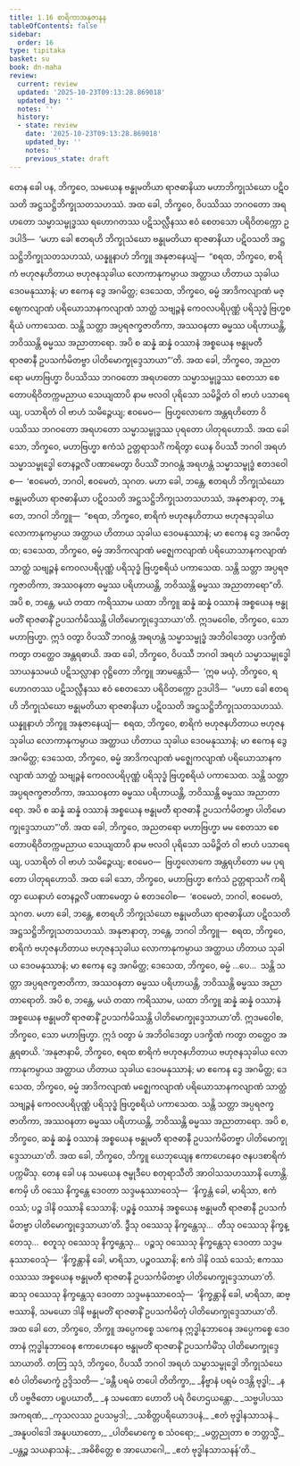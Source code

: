 ```yaml
---
title: 1.16 စာရိကာအနုဇာနန
tableOfContents: false
sidebar:
  order: 16
type: tipitaka
basket: su
book: dn-maha
review:
  current: review
  updated: '2025-10-23T09:13:28.869018'
  updated_by: ''
  notes: ''
  history:
  - state: review
    date: '2025-10-23T09:13:28.869018'
    updated_by: ''
    notes: ''
    previous_state: draft
---
```



<ReviewStatus review={frontmatter.review} showDetails={true} />

<HypothesisAnnotation frontmatter={frontmatter} />

<DynamicBreadcrumb />

<Division number="86" book="dn-maha" e="ch" v="7" p="39">

<Paragraph number="171" book="dn-maha">
တေန ခေါ ပန, ဘိက္ခဝေ, သမယေန ဗန္ဓုမတိယာ ရာဇဓာနိယာ မဟာဘိက္ခုသံဃော ပဋိဝသတိ အဋ္ဌသဋ္ဌိဘိက္ခုသတသဟဿံ. အထ ခေါ, ဘိက္ခဝေ, ဝိပဿိဿ ဘဂဝတော အရဟတော သမ္မာသမ္ဗုဒ္ဓဿ ရဟောဂတဿ ပဋိသလ္လီနဿ ဧဝံ စေတသော ပရိဝိတက္ကော ဥဒပါဒိ—  ‘မဟာ ခေါ ဧတရဟိ ဘိက္ခုသံဃော ဗန္ဓုမတိယာ ရာဇဓာနိယာ ပဋိဝသတိ အဋ္ဌသဋ္ဌိဘိက္ခုသတသဟဿံ, ယန္နူနာဟံ ဘိက္ခူ အနုဇာနေယျံ—  “စရထ, ဘိက္ခဝေ, စာရိကံ ဗဟုဇနဟိတာယ ဗဟုဇနသုခါယ လောကာနုကမ္ပာယ အတ္ထာယ ဟိတာယ သုခါယ ဒေဝမနုဿာနံ; မာ ဧကေန ဒွေ အဂမိတ္ထ; ဒေသေထ, ဘိက္ခဝေ, ဓမ္မံ အာဒိကလျာဏံ မဇ္ဈေကလျာဏံ ပရိယောသာနကလျာဏံ သာတ္ထံ သဗျဉ္ဇနံ ကေဝလပရိပုဏ္ဏံ ပရိသုဒ္ဓံ ဗြဟ္မစရိယံ ပကာသေထ. သန္တိ သတ္တာ အပ္ပရဇက္ခဇာတိကာ, အဿဝနတာ ဓမ္မဿ ပရိဟာယန္တိ, ဘဝိဿန္တိ ဓမ္မဿ အညာတာရော. အပိ စ ဆန္နံ ဆန္နံ ဝဿာနံ အစ္စယေန ဗန္ဓုမတီ ရာဇဓာနီ ဥပသင်္ကမိတဗ္ဗာ ပါတိမောက္ခုဒ္ဒေသာယာ”’တိ.
</Paragraph>

</Division>
<Division number="87" book="dn-maha" e="ch" v="7" p="39">

<Paragraph number="172" book="dn-maha">
အထ ခေါ, ဘိက္ခဝေ, အညတရော မဟာဗြဟ္မာ ဝိပဿိဿ ဘဂဝတော အရဟတော သမ္မာသမ္ဗုဒ္ဓဿ စေတသာ စေတောပရိဝိတက္ကမညာယ သေယျထာပိ နာမ ဗလဝါ ပုရိသော သမိဉ္ဇိတံ ဝါ ဗာဟံ ပသာရေယျ, ပသာရိတံ ဝါ ဗာဟံ သမိဉ္ဇေယျ; ဧဝမေဝ—  ဗြဟ္မလောကေ အန္တရဟိတော ဝိပဿိဿ ဘဂဝတော အရဟတော သမ္မာသမ္ဗုဒ္ဓဿ ပုရတော ပါတုရဟောသိ. အထ ခေါ သော, ဘိက္ခဝေ, မဟာဗြဟ္မာ ဧကံသံ ဥတ္တရာသင်္ဂံ ကရိတွာ ယေန ဝိပဿီ ဘဂဝါ အရဟံ သမ္မာသမ္ဗုဒ္ဓေါ တေနဉ္ဇလိံ ပဏာမေတွာ ဝိပဿိံ ဘဂဝန္တံ အရဟန္တံ သမ္မာသမ္ဗုဒ္ဓံ ဧတဒဝေါစ—  ‘ဧဝမေတံ, ဘဂဝါ, ဧဝမေတံ, သုဂတ. မဟာ ခေါ, ဘန္တေ, ဧတရဟိ ဘိက္ခုသံဃော ဗန္ဓုမတိယာ ရာဇဓာနိယာ ပဋိဝသတိ အဋ္ဌသဋ္ဌိဘိက္ခုသတသဟဿံ, အနုဇာနာတု, ဘန္တေ, ဘဂဝါ ဘိက္ခူ—  “စရထ, ဘိက္ခဝေ, စာရိကံ ဗဟုဇနဟိတာယ ဗဟုဇနသုခါယ လောကာနုကမ္ပာယ အတ္ထာယ ဟိတာယ သုခါယ ဒေဝမနုဿာနံ; မာ ဧကေန ဒွေ အဂမိတ္ထ; ဒေသေထ, ဘိက္ခဝေ, ဓမ္မံ အာဒိကလျာဏံ မဇ္ဈေကလျာဏံ ပရိယောသာနကလျာဏံ သာတ္ထံ သဗျဉ္ဇနံ ကေဝလပရိပုဏ္ဏံ ပရိသုဒ္ဓံ ဗြဟ္မစရိယံ ပကာသေထ. သန္တိ သတ္တာ အပ္ပရဇက္ခဇာတိကာ, အဿဝနတာ ဓမ္မဿ ပရိဟာယန္တိ, ဘဝိဿန္တိ ဓမ္မဿ အညာတာရော”တိ. အပိ စ, ဘန္တေ, မယံ တထာ ကရိဿာမ ယထာ ဘိက္ခူ ဆန္နံ ဆန္နံ ဝဿာနံ အစ္စယေန ဗန္ဓုမတိံ ရာဇဓာနိံ ဥပသင်္ကမိဿန္တိ ပါတိမောက္ခုဒ္ဒေသာယာ’တိ. ဣဒမဝေါစ, ဘိက္ခဝေ, သော မဟာဗြဟ္မာ. ဣဒံ ဝတွာ ဝိပဿိံ ဘဂဝန္တံ အရဟန္တံ သမ္မာသမ္ဗုဒ္ဓံ အဘိဝါဒေတွာ ပဒက္ခိဏံ ကတွာ တတ္ထေဝ အန္တရဓာယိ.
</Paragraph>

</Division>
<Division number="88" book="dn-maha" e="ch" v="7" p="40">

<Paragraph number="173" book="dn-maha">
အထ ခေါ, ဘိက္ခဝေ, ဝိပဿီ ဘဂဝါ အရဟံ သမ္မာသမ္ဗုဒ္ဓေါ သာယနှသမယံ ပဋိသလ္လာနာ ဝုဋ္ဌိတော ဘိက္ခူ အာမန္တေသိ—  ‘ဣဓ မယှံ, ဘိက္ခဝေ, ရဟောဂတဿ ပဋိသလ္လီနဿ ဧဝံ စေတသော ပရိဝိတက္ကော ဥဒပါဒိ—  “မဟာ ခေါ ဧတရဟိ ဘိက္ခုသံဃော ဗန္ဓုမတိယာ ရာဇဓာနိယာ ပဋိဝသတိ အဋ္ဌသဋ္ဌိဘိက္ခုသတသဟဿံ. ယန္နူနာဟံ ဘိက္ခူ အနုဇာနေယျံ—  စရထ, ဘိက္ခဝေ, စာရိကံ ဗဟုဇနဟိတာယ ဗဟုဇနသုခါယ လောကာနုကမ္ပာယ အတ္ထာယ ဟိတာယ သုခါယ ဒေဝမနုဿာနံ; မာ ဧကေန ဒွေ အဂမိတ္ထ; ဒေသေထ, ဘိက္ခဝေ, ဓမ္မံ အာဒိကလျာဏံ မဇ္ဈေကလျာဏံ ပရိယောသာနကလျာဏံ သာတ္ထံ သဗျဉ္ဇနံ ကေဝလပရိပုဏ္ဏံ ပရိသုဒ္ဓံ ဗြဟ္မစရိယံ ပကာသေထ. သန္တိ သတ္တာ အပ္ပရဇက္ခဇာတိကာ, အဿဝနတာ ဓမ္မဿ ပရိဟာယန္တိ, ဘဝိဿန္တိ ဓမ္မဿ အညာတာရော. အပိ စ ဆန္နံ ဆန္နံ ဝဿာနံ အစ္စယေန ဗန္ဓုမတီ ရာဇဓာနီ ဥပသင်္ကမိတဗ္ဗာ ပါတိမောက္ခုဒ္ဒေသာယာ”’တိ.
</Paragraph>

<Paragraph number="174" book="dn-maha">
အထ ခေါ, ဘိက္ခဝေ, အညတရော မဟာဗြဟ္မာ မမ စေတသာ စေတောပရိဝိတက္ကမညာယ သေယျထာပိ နာမ ဗလဝါ ပုရိသော သမိဉ္ဇိတံ ဝါ ဗာဟံ ပသာရေယျ, ပသာရိတံ ဝါ ဗာဟံ သမိဉ္ဇေယျ; ဧဝမေဝ—  ဗြဟ္မလောကေ အန္တရဟိတော မမ ပုရတော ပါတုရဟောသိ. အထ ခေါ သော, ဘိက္ခဝေ, မဟာဗြဟ္မာ ဧကံသံ ဥတ္တရာသင်္ဂံ ကရိတွာ ယေနာဟံ တေနဉ္ဇလိံ ပဏာမေတွာ မံ ဧတဒဝေါစ—  ‘ဧဝမေတံ, ဘဂဝါ, ဧဝမေတံ, သုဂတ. မဟာ ခေါ, ဘန္တေ, ဧတရဟိ ဘိက္ခုသံဃော ဗန္ဓုမတိယာ ရာဇဓာနိယာ ပဋိဝသတိ အဋ္ဌသဋ္ဌိဘိက္ခုသတသဟဿံ. အနုဇာနာတု, ဘန္တေ, ဘဂဝါ ဘိက္ခူ—  စရထ, ဘိက္ခဝေ, စာရိကံ ဗဟုဇနဟိတာယ ဗဟုဇနသုခါယ လောကာနုကမ္ပာယ အတ္ထာယ ဟိတာယ သုခါယ ဒေဝမနုဿာနံ; မာ ဧကေန ဒွေ အဂမိတ္ထ; ဒေသေထ, ဘိက္ခဝေ, ဓမ္မံ …ပေ…  သန္တိ သတ္တာ အပ္ပရဇက္ခဇာတိကာ, အဿဝနတာ ဓမ္မဿ ပရိဟာယန္တိ, ဘဝိဿန္တိ ဓမ္မဿ အညာတာရောတိ. အပိ စ, ဘန္တေ, မယံ တထာ ကရိဿာမ, ယထာ ဘိက္ခူ ဆန္နံ ဆန္နံ ဝဿာနံ အစ္စယေန ဗန္ဓုမတိံ ရာဇဓာနိံ ဥပသင်္ကမိဿန္တိ ပါတိမောက္ခုဒ္ဒေသာယာ’တိ. ဣဒမဝေါစ, ဘိက္ခဝေ, သော မဟာဗြဟ္မာ. ဣဒံ ဝတွာ မံ အဘိဝါဒေတွာ ပဒက္ခိဏံ ကတွာ တတ္ထေဝ အန္တရဓာယိ.
</Paragraph>

<Paragraph number="175" book="dn-maha">
‘အနုဇာနာမိ, ဘိက္ခဝေ, စရထ စာရိကံ ဗဟုဇနဟိတာယ ဗဟုဇနသုခါယ လောကာနုကမ္ပာယ အတ္ထာယ ဟိတာယ သုခါယ ဒေဝမနုဿာနံ; မာ ဧကေန ဒွေ အဂမိတ္ထ; ဒေသေထ, ဘိက္ခဝေ, ဓမ္မံ အာဒိကလျာဏံ မဇ္ဈေကလျာဏံ ပရိယောသာနကလျာဏံ သာတ္ထံ သဗျဉ္ဇနံ ကေဝလပရိပုဏ္ဏံ ပရိသုဒ္ဓံ ဗြဟ္မစရိယံ ပကာသေထ. သန္တိ သတ္တာ အပ္ပရဇက္ခဇာတိကာ, အဿဝနတာ ဓမ္မဿ ပရိဟာယန္တိ, ဘဝိဿန္တိ ဓမ္မဿ အညာတာရော. အပိ စ, ဘိက္ခဝေ, ဆန္နံ ဆန္နံ ဝဿာနံ အစ္စယေန ဗန္ဓုမတီ ရာဇဓာနီ ဥပသင်္ကမိတဗ္ဗာ ပါတိမောက္ခုဒ္ဒေသာယာ’တိ. အထ ခေါ, ဘိက္ခဝေ, ဘိက္ခူ ယေဘုယျေန ဧကာဟေနေဝ ဇနပဒစာရိကံ ပက္ကမိံသု.
</Paragraph>

</Division>
<Division number="89" book="dn-maha" e="ch" v="7" p="41">

<Paragraph number="176" book="dn-maha">
တေန ခေါ ပန သမယေန ဇမ္ဗုဒီပေ စတုရာသီတိ အာဝါသသဟဿာနိ ဟောန္တိ. ဧကမှိ ဟိ ဝဿေ နိက္ခန္တေ ဒေဝတာ သဒ္ဒမနုဿာဝေသုံ—  ‘နိက္ခန္တံ ခေါ, မာရိသာ, ဧကံ ဝဿံ; ပဉ္စ ဒါနိ ဝဿာနိ သေသာနိ; ပဉ္စန္နံ ဝဿာနံ အစ္စယေန ဗန္ဓုမတီ ရာဇဓာနီ ဥပသင်္ကမိတဗ္ဗာ ပါတိမောက္ခုဒ္ဒေသာယာ’တိ. ဒွီသု ဝဿေသု နိက္ခန္တေသု…  တီသု ဝဿေသု နိက္ခန္တေသု…  စတူသု ဝဿေသု နိက္ခန္တေသု…  ပဉ္စသု ဝဿေသု နိက္ခန္တေသု ဒေဝတာ သဒ္ဒမနုဿာဝေသုံ—  ‘နိက္ခန္တာနိ ခေါ, မာရိသာ, ပဉ္စဝဿာနိ; ဧကံ ဒါနိ ဝဿံ သေသံ; ဧကဿ ဝဿဿ အစ္စယေန ဗန္ဓုမတီ ရာဇဓာနီ ဥပသင်္ကမိတဗ္ဗာ ပါတိမောက္ခုဒ္ဒေသာယာ’တိ. ဆသု ဝဿေသု နိက္ခန္တေသု ဒေဝတာ သဒ္ဒမနုဿာဝေသုံ—  ‘နိက္ခန္တာနိ ခေါ, မာရိသာ, ဆဗ္ဗဿာနိ, သမယော ဒါနိ ဗန္ဓုမတိံ ရာဇဓာနိံ ဥပသင်္ကမိတုံ ပါတိမောက္ခုဒ္ဒေသာယာ’တိ. အထ ခေါ တေ, ဘိက္ခဝေ, ဘိက္ခူ အပ္ပေကစ္စေ သကေန ဣဒ္ဓါနုဘာဝေန အပ္ပေကစ္စေ ဒေဝတာနံ ဣဒ္ဓါနုဘာဝေန ဧကာဟေနေဝ ဗန္ဓုမတိံ ရာဇဓာနိံ ဥပသင်္ကမိံသု ပါတိမောက္ခုဒ္ဒေသာယာတိ.
</Paragraph>

</Division>
<Division number="90" book="dn-maha" e="ch" v="7" p="42">

<Paragraph number="177" book="dn-maha">
တတြ သုဒံ, ဘိက္ခဝေ, ဝိပဿီ ဘဂဝါ အရဟံ သမ္မာသမ္ဗုဒ္ဓေါ ဘိက္ခုသံဃေ ဧဝံ ပါတိမောက္ခံ ဥဒ္ဒိသတိ—
</Paragraph>

<Paragraph number="178" type="verses" book="dn-maha">
_‘ခန္တီ ပရမံ တပေါ တိတိက္ခာ,_  
_နိဗ္ဗာနံ ပရမံ ဝဒန္တိ ဗုဒ္ဓါ;_  
_န ဟိ ပဗ္ဗဇိတော ပရူပဃာတီ,_  
_န သမဏော ဟောတိ ပရံ ဝိဟေဌယန္တော._  

</Paragraph>

<Paragraph number="179" type="verses" book="dn-maha">
_သဗ္ဗပါပဿ အကရဏံ,_  
_ကုသလဿ ဥပသမ္ပဒါ;_  
_သစိတ္တပရိယောဒပနံ,_  
_ဧတံ ဗုဒ္ဓါနသာသနံ._  

</Paragraph>

<Paragraph number="180" type="verses" book="dn-maha">
_အနူပဝါဒေါ အနူပဃာတော,_  
_ပါတိမောက္ခေ စ သံဝရော;_  
_မတ္တညုတာ စ ဘတ္တသ္မိံ,_  
_ပန္တဉ္စ သယနာသနံ;_  
_အဓိစိတ္တေ စ အာယောဂေါ,_  
_ဧတံ ဗုဒ္ဓါနသာသနန်’တိ._
</Paragraph>
</Division>